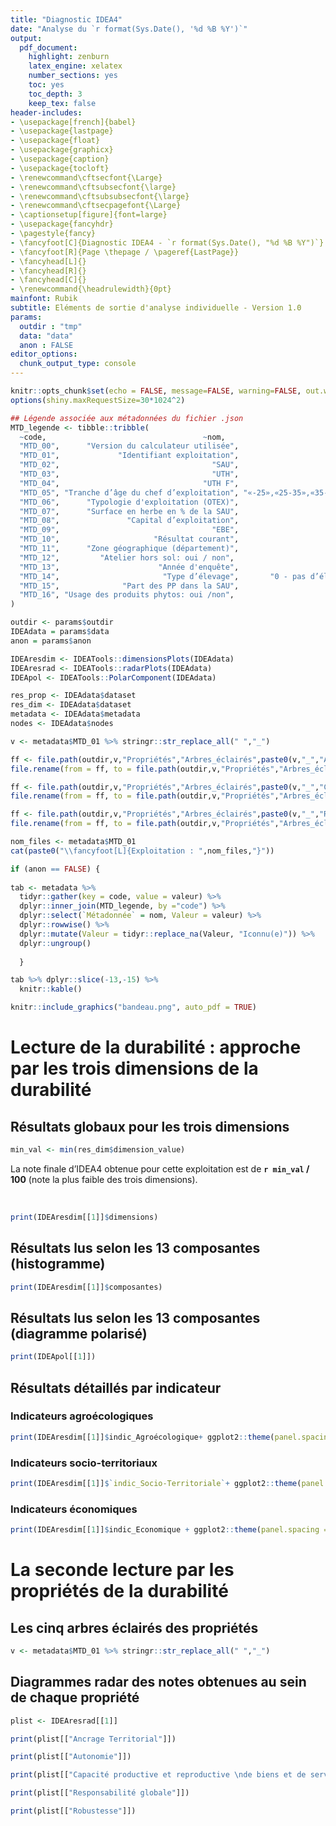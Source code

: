 ```yaml
---
title: "Diagnostic IDEA4"
date: "Analyse du `r format(Sys.Date(), '%d %B %Y')`"
output:
  pdf_document:
    highlight: zenburn
    latex_engine: xelatex
    number_sections: yes
    toc: yes
    toc_depth: 3
    keep_tex: false
header-includes:
- \usepackage[french]{babel}
- \usepackage{lastpage}
- \usepackage{float}
- \usepackage{graphicx}
- \usepackage{caption}
- \usepackage{tocloft}
- \renewcommand\cftsecfont{\Large}
- \renewcommand\cftsubsecfont{\large}
- \renewcommand\cftsubsubsecfont{\large}
- \renewcommand\cftsecpagefont{\Large}
- \captionsetup[figure]{font=large}
- \usepackage{fancyhdr}
- \pagestyle{fancy}
- \fancyfoot[C]{Diagnostic IDEA4 - `r format(Sys.Date(), "%d %B %Y")`}
- \fancyfoot[R]{Page \thepage / \pageref{LastPage}}
- \fancyhead[L]{}
- \fancyhead[R]{}
- \fancyhead[C]{}
- \renewcommand{\headrulewidth}{0pt}
mainfont: Rubik
subtitle: Eléments de sortie d'analyse individuelle - Version 1.0
params:
  outdir : "tmp"
  data: "data"
  anon : FALSE
editor_options:
  chunk_output_type: console
---
```


```r
knitr::opts_chunk$set(echo = FALSE, message=FALSE, warning=FALSE, out.width = "100%", fig.pos = "H")
options(shiny.maxRequestSize=30*1024^2)
```


```r
## Légende associée aux métadonnées du fichier .json
MTD_legende <- tibble::tribble(
  ~code,                                   ~nom,                                                      ~etendue,
  "MTD_00",      "Version du calculateur utilisée",                                                    "Alpha 10",
  "MTD_01",             "Identifiant exploitation",                                                       "Num 6",
  "MTD_02",                                  "SAU",                                           "0 à 10 000 (2 dc)",
  "MTD_03",                                  "UTH",                                           "0 à 10 000 (2 dc)",
  "MTD_04",                                "UTH F",                                              "0 à 100 (2 dc)",
  "MTD_05", "Tranche d’âge du chef d’exploitation", "«-25»,«25-35»,«35-45», «45-55»,«55-65» et «65+»",
  "MTD_06",      "Typologie d'exploitation (OTEX)",                                       "Codes OTEX simplifiés",
  "MTD_07",      "Surface en herbe en % de la SAU",                                              "0 à 100 (2 dc)",
  "MTD_08",               "Capital d’exploitation",                                             "0 à 100000 000",
  "MTD_09",                                  "EBE",                                    "– 1000 000 à 10000 000",
  "MTD_10",                     "Résultat courant",                                    "– 1000 000 à 10000 000",
  "MTD_11",      "Zone géographique (département)",                                      "liste des départements",
  "MTD_12",         "Atelier hors sol: oui / non",                                                      "0 ou 1",
  "MTD_13",                      "Année d'enquête",                                                       "Num 4",
  "MTD_14",                       "Type d’élevage",       "0 - pas d’élevage / 1 – monogastrique / 2 - herbivore",
  "MTD_15",              "Part des PP dans la SAU",                                              "0 à 100 (2 dc)",
  "MTD_16", "Usage des produits phytos: oui /non",                                                      "0 ou 1"
)

```


```r
outdir <- params$outdir
IDEAdata = params$data
anon = params$anon
```


```r
IDEAresdim <- IDEATools::dimensionsPlots(IDEAdata)
IDEAresrad <- IDEATools::radarPlots(IDEAdata)
IDEApol <- IDEATools::PolarComponent(IDEAdata)

res_prop <- IDEAdata$dataset
res_dim <- IDEAdata$dataset
metadata <- IDEAdata$metadata
nodes <- IDEAdata$nodes

v <- metadata$MTD_01 %>% stringr::str_replace_all(" ","_")

ff <- file.path(outdir,v,"Propriétés","Arbres_éclairés",paste0(v,"_","Ancrage Territorial.pdf"))
file.rename(from = ff, to = file.path(outdir,v,"Propriétés","Arbres_éclairés",paste0(v,"_","Ancrage.pdf")))

ff <- file.path(outdir,v,"Propriétés","Arbres_éclairés",paste0(v,"_","Capacité productive et reproductive de biens et de services.pdf"))
file.rename(from = ff, to = file.path(outdir,v,"Propriétés","Arbres_éclairés",paste0(v,"_","CAP.pdf")))

ff <- file.path(outdir,v,"Propriétés","Arbres_éclairés",paste0(v,"_","Responsabilité globale.pdf"))
file.rename(from = ff, to = file.path(outdir,v,"Propriétés","Arbres_éclairés",paste0(v,"_","RESP.pdf")))

```


```r
nom_files <- metadata$MTD_01
cat(paste0("\\fancyfoot[L]{Exploitation : ",nom_files,"}"))
```

\vspace{5mm}

```r

if (anon == FALSE) {
  
tab <- metadata %>%
  tidyr::gather(key = code, value = valeur) %>%
  dplyr::inner_join(MTD_legende, by ="code") %>%
  dplyr::select(`Métadonnée` = nom, Valeur = valeur) %>%
  dplyr::rowwise() %>%
  dplyr::mutate(Valeur = tidyr::replace_na(Valeur, "Iconnu(e)")) %>% 
  dplyr::ungroup()
  
  }
```


```r
tab %>% dplyr::slice(-13,-15) %>% 
  knitr::kable()
```

```r
knitr::include_graphics("bandeau.png", auto_pdf = TRUE)
```

\newpage

# Lecture de la durabilité : approche par les trois dimensions de la durabilité

## Résultats globaux pour les trois dimensions

\large

```r
min_val <- min(res_dim$dimension_value)
```

La note finale d'IDEA4 obtenue pour cette exploitation est de **`r min_val` / 100** (note la plus faible des trois dimensions).

<br>

\large

```r
print(IDEAresdim[[1]]$dimensions)
```

## Résultats lus selon les 13 composantes (histogramme)

```r
print(IDEAresdim[[1]]$composantes)
```


## Résultats lus selon les 13 composantes (diagramme polarisé)

\vspace{+3em}

```r
print(IDEApol[[1]])
```

## Résultats détaillés par indicateur

### Indicateurs agroécologiques

```r
print(IDEAresdim[[1]]$indic_Agroécologique+ ggplot2::theme(panel.spacing = ggplot2::unit(1, "lines")))
```

\let\cleardoublepage\clearpage

### Indicateurs socio-territoriaux

```r
print(IDEAresdim[[1]]$`indic_Socio-Territoriale`+ ggplot2::theme(panel.spacing = ggplot2::unit(1, "lines")))
```

### Indicateurs économiques

```r
print(IDEAresdim[[1]]$indic_Economique + ggplot2::theme(panel.spacing = ggplot2::unit(1, "lines"))) 
```

\hbox{}

# La seconde lecture par les propriétés de la durabilité

## Les cinq arbres éclairés des propriétés

```r
v <- metadata$MTD_01 %>% stringr::str_replace_all(" ","_")
```

\center

\rotatebox{270}{

\begin{minipage}{0.85\textheight}


```r

knitr::include_graphics(file.path(outdir,v,"Propriétés","Arbres_éclairés",paste0(v,"_","Ancrage.pdf")), auto_pdf = TRUE)
```

\end{minipage}}

\rotatebox{270}{
\begin{minipage}{\textheight}
```r
knitr::include_graphics(file.path(outdir,v,"Propriétés","Arbres_éclairés",paste0(v,"_","Autonomie.pdf")))
```
\end{minipage}}

\rotatebox{270}{
\begin{minipage}{\textheight}
```r
knitr::include_graphics(file.path(outdir,v,"Propriétés","Arbres_éclairés",paste0(v,"_","CAP.pdf")), auto_pdf = TRUE)
```
\end{minipage}}

\rotatebox{270}{
\begin{minipage}{\textheight}
```r
knitr::include_graphics(file.path(outdir,v,"Propriétés","Arbres_éclairés",paste0(v,"_","RESP.pdf")))
```
\end{minipage}}

\rotatebox{270}{
\begin{minipage}{\textheight}
```r
knitr::include_graphics(file.path(outdir,v,"Propriétés","Arbres_éclairés",paste0(v,"_","Robustesse.pdf")), auto_pdf = TRUE)
```
\end{minipage}}

\rotatebox{270}{
\begin{minipage}{\textheight}
```r
knitr::include_graphics(file.path(outdir,v,"Propriétés","Arbres_éclairés",paste0(v,"_","Global.pdf")))
```
\end{minipage}}

\rotatebox{270}{
\begin{minipage}{\textheight}
```r
knitr::include_graphics(file.path(outdir,v,"Propriétés","Arbres_éclairés",paste0(v,"_","Global_zoom.pdf")))
```
\end{minipage}}

## Diagrammes radar des notes obtenues au sein de chaque propriété

```r
plist <- IDEAresrad[[1]]
```

```r
print(plist[["Ancrage Territorial"]])
```

```r
print(plist[["Autonomie"]])
```

```r
print(plist[["Capacité productive et reproductive \nde biens et de services"]])
```

```r
print(plist[["Responsabilité globale"]])
```

```r
print(plist[["Robustesse"]])
```

